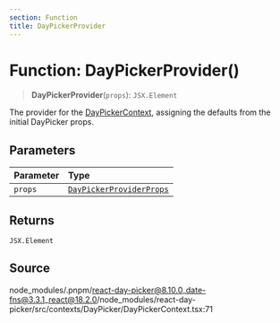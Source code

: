 ```yaml
---
section: Function
title: DayPickerProvider
---
```


# Function: DayPickerProvider()

> **DayPickerProvider**(`props`): `JSX.Element`

The provider for the [DayPickerContext](/docs/api/main/variables/DayPickerContext.mdx), assigning the defaults from the
initial DayPicker props.

## Parameters

| Parameter | Type |
| :------ | :------ |
| `props` | [`DayPickerProviderProps`](/docs/api/main/interfaces/DayPickerProviderProps.mdx) |

## Returns

`JSX.Element`

## Source

node\_modules/.pnpm/react-day-picker@8.10.0\_date-fns@3.3.1\_react@18.2.0/node\_modules/react-day-picker/src/contexts/DayPicker/DayPickerContext.tsx:71
